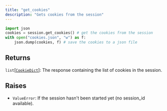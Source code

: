 ```yaml
---
title: "get_cookies"
description: "Gets cookies from the session"
---
```




```python
import json
cookies = session.get_cookies() # get the cookies from the session
with open("cookies.json", "w") as f:
    json.dump(cookies, f) # save the cookies to a json file
```



## Returns

`list`[[`CookieDict`](/sdk-reference/misc/cookiedict)]: The response containing the list of cookies in the session.

## Raises

- `ValueError`: If the session hasn't been started yet (no session_id available).

